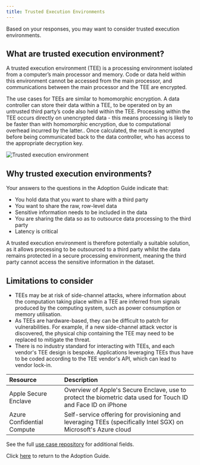 ```yaml
---
title: Trusted Execution Environments
---
```



Based on your responses, you may want to consider trusted execution environments.

## What are trusted execution environment?

A trusted execution environment (TEE) is a processing environment isolated from a computer’s main processor and memory. Code or data held within this environment cannot be accessed from the main processor, and communications between the main processor and the TEE are encrypted.

The use cases for TEEs are similar to homomorphic encryption. A data controller can store their data within a TEE, to be operated on by an untrusted third party’s code also held within the TEE. Processing within the TEE occurs directly on unencrypted data - this means processing is likely to be faster than with homomorphic encryption, due to computational overhead incurred by the latter.. Once calculated, the result is encrypted before being communicated back to the data controller, who has access to the appropriate decryption key.

![Trusted execution environment](../images/tee.png)

## Why trusted execution environments?

Your answers to the questions in the Adoption Guide indicate that:

- You hold data that you want to share with a third party
- You want to share the raw, row-level data
- Sensitive information needs to be included in the data
- You are sharing the data so as to outsource data processing to the third party
- Latency is critical

A trusted execution environment is therefore potentially a suitable solution, as it allows processing to be outsourced to a third party whilst the data remains protected in a secure processing environment, meaning the third party cannot access the sensitive information in the dataset.

## Limitations to consider

- TEEs may be at risk of side-channel attacks, where information about the computation taking place within a TEE are inferred from signals produced by the computing system, such as power consumption or memory utilisation.
- As TEEs are hardware-based, they can be difficult to patch for vulnerabilities. For example, if a new side-channel attack vector is discovered, the physical chip containing the TEE may need to be replaced to mitigate the threat.
- There is no industry standard for interacting with TEEs, and each vendor's TEE design is bespoke. Applications leveraging TEEs thus have to be coded according to the TEE vendor's API, which can lead to vendor lock-in.

<Collapse label="Technical resources">

| Resource                                                                                                                         | Description                                                                                                    |
| :------------------------------------------------------------------------------------------------------------------------------- | :------------------------------------------------------------------------------------------------------------- |
| <OutboundLink href="https://support.apple.com/en-gb/guide/security/sec59b0b31ff/web">Apple Secure Enclave</OutboundLink>         | Overview of Apple's Secure Enclave, use to protect the biometric data used for Touch ID and Face ID on iPhone  |
| <OutboundLink href="https://azure.microsoft.com/en-us/solutions/confidential-compute/">Azure Confidential Compute</OutboundLink> | Self-service offering for provisioning and leveraging TEEs (specifically Intel SGX) on Microsoft's Azure cloud |

</Collapse>

<Collapse label="Use Cases">
  See the full <a href="/repository">use case repository</a> for additional
  fields.
  <AdoptionGuideRepositoryTable pet="tee" />
</Collapse>

Click [here](/adoption-guide) to return to the Adoption Guide.
